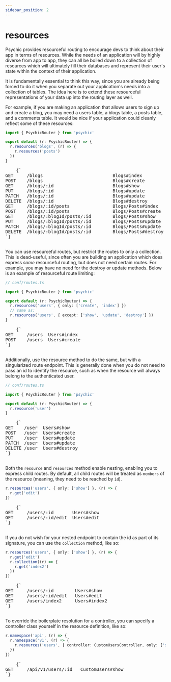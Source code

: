 ```yaml
---
sidebar_position: 2
---
```



# resources

Psychic provides resourceful routing to encourage devs to think about their app in terms of resources. While the needs of an application will by highly diverse from app to app, they can all be boiled down to a collection of resources which will ultimately fill their databases and represent their user's state within the context of their application.

It is fundamentally essential to think this way, since you are already being forced to do it when you separate out your application's needs into a collection of tables. The idea here is to extend these resourceful representations of your data up into the routing layer as well.

For example, if you are making an application that allows users to sign up and create a blog, you may need a users table, a blogs table, a posts table, and a comments table. It would be nice if your application could cleanly reflect some of these resources:

```ts // conf/routes.ts
import { PsychicRouter } from 'psychic'

export default (r: PsychicRouter) => {
  r.resources('blogs', (r) => {
    r.resources('posts')
  })
}
```

<RoutesOutput>
  <pre style={{ backgroundColor: 'transparent' }}>
    {`
GET     /blogs                          Blogs#index
POST    /blogs                          Blogs#create
GET     /blogs/:id                      Blogs#show
PUT     /blogs/:id                      Blogs#update
PATCH   /blogs/:id                      Blogs#update
DELETE  /blogs/:id                      Blogs#destroy
GET     /blogs/:id/posts                Blogs/Posts#index
POST    /blogs/:id/posts                Blogs/Posts#create
GET     /blogs/:blogId/posts/:id        Blogs/Posts#show
PUT     /blogs/:blogId/posts/:id        Blogs/Posts#update
PATCH   /blogs/:blogId/posts/:id        Blogs/Posts#update
DELETE  /blogs/:blogId/posts/:id        Blogs/Posts#destroy
`}
  </pre>
</RoutesOutput>

You can use resourceful routes, but restrict the routes to only a collection. This is dead-useful, since often you are building an application which does express _some_ resourceful routing, but does not need certain routes. For example, you may have no need for the destroy or update methods. Below is an example of resourceful route limiting:

```ts
// conf/routes.ts

import { PsychicRouter } from 'psychic'

export default (r: PsychicRouter) => {
  r.resources('users', { only: ['create', 'index'] })
  // same as:
  r.resources('users', { except: ['show', 'update', 'destroy'] })
}
```

<RoutesOutput>
  <pre style={{ backgroundColor: 'transparent' }}>
    {`
GET     /users  Users#index
POST    /users  Users#create
`}
  </pre>
</RoutesOutput>

Additionally, use the resource method to do the same, but with a singularized route endpoint. This is generally done when you do not need to pass an id to identify the resource, such as when the resource will always belong to the authenticated user.

```ts
// conf/routes.ts

import { PsychicRouter } from 'psychic'

export default (r: PsychicRouter) => {
  r.resource('user')
}
```

<RoutesOutput>
  <pre style={{ backgroundColor: 'transparent' }}>
    {`
GET    /user  Users#show
POST   /user  Users#create
PUT    /user  Users#update
PATCH  /user  Users#update
DELETE /user  Users#destroy
`}
  </pre>
</RoutesOutput>

Both the `resource` and `resources` method enable nesting, enabling you to express child routes. By default, all child routes will be treated as `members` of the resource (meaning, they need to be reached by `id`).

```ts
r.resources('users', { only: ['show'] }, (r) => {
  r.get('edit')
})
```

<RoutesOutput>
  <pre style={{ backgroundColor: 'transparent' }}>
    {`
GET     /users/:id       Users#show
GET     /users/:id/edit  Users#edit
`}
  </pre>
</RoutesOutput>

If you do not wish for your nested endpoint to contain the id as part of its signature, you can use the `collection` method, like so:

```ts
r.resources('users', { only: ['show'] }, (r) => {
  r.get('edit')
  r.collection((r) => {
    r.get('index2')
  })
})
```

<RoutesOutput>
  <pre style={{ backgroundColor: 'transparent' }}>
    {`
GET     /users/:id        Users#show
GET     /users/:id/edit   Users#edit
GET     /users/index2     Users#index2
`}
  </pre>
</RoutesOutput>

To override the boilerplate resolution for a controller, you can specify a controller class yourself in the resource definition, like so:

```ts
r.namespace('api', (r) => {
  r.namespace('v1', (r) => {
    r.resources('users', { controller: CustomUsersController, only: ['show'] })
  })
})
```

<RoutesOutput>
  <pre style={{ backgroundColor: 'transparent' }}>
    {`
GET     /api/v1/users/:id   CustomUsers#show
`}
  </pre>
</RoutesOutput>
